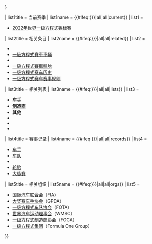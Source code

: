 {{Sidebar with collapsible lists
| name = Formula One
| class = plainlist
| title = [[一级方程式赛车]]
| navbarstyle = padding-top:0

| expanded = {{lc:{{{expanded|{{{1|<noinclude>all</noinclude>}}}}}}}} <!-- displays a specific list -->

| list1title = 当前赛季
| list1name  = {{#ifeq:{{lc:{{{expanded|{{{1|}}}}}}}}|all|all|current}}
| list1 =
* [[2022年世界一级方程式锦标赛]]

| list2title = 相关条目
| list2name  = {{#ifeq:{{lc:{{{expanded|{{{1|}}}}}}}}|all|all|related}}
| list2 =
* {{le|一級方程式賽事|Formula One racing}}
* [[一級方程式賽車車輛]]
* {{le|一級方程式賽車引擎|Formula One engines}}
* [[一級方程式賽車輪胎]]
* [[一级方程式赛车历史]]
* [[一级方程式赛车赛事规则]]

| list3title = 相关列表
| list3name  = {{#ifeq:{{lc:{{{expanded|{{{1|}}}}}}}}|all|all|lists}}
| list3 = 
*  '''[[一级方程式赛车车手列表|车手]]'''<br>{{hlist|（[[一级方程式赛车分站赛冠军列表|分站赛冠军]] |[[F1杆位获得者列表|杆位]] |[[一級方程式賽車最快單圈車手列表|最快單圈]] |[[F1世界车手冠军列表|世界冠军]] |[[F1車手世界亞軍列表|世界亚军]]|[[一級方程式賽車車手號碼列表|車手號碼]]）}}
* '''[[一级方程式赛车制造商列表|制造商]]'''<br>{{hlist|（[[一級方程式賽車分站賽冠軍列表 (车队)|分站赛冠军]] |[[一级方程式世界车队冠军列表|世界冠军]]）}}
* '''其他'''<br>{{hlist|（[[一級方程式賽車賽季列表|赛季]] |[[一級方程式賽車大獎賽列表|大獎賽]] |[[一级方程式赛车赛道列表|赛道]] |{{le|一級方程式賽車推廣獎得主列表|List of Formula One Promotional Trophy winners|推廣獎得主}}}}
* {{hlist|[[赛车颜色]] |{{le|一級方程式贊助商塗裝|Formula One sponsorship liveries|贊助商塗裝}} |[[一级方程式积分系统|积分系统]]}}
* {{hlist|[[赛车旗语|赛旗]] |[[一級方程式出示紅旗的賽事列表|出示红旗的赛事]] |[[一级方程式赛车致命事故列表|致命事故]]}}
* {{hlist |[[F1女性车手列表|女性车手]] |{{le|一級方程式轉播公司列表|List_of_Formula_One_broadcasters|电视转播}} |[[一級方程式電子遊戲|電子遊戲]]）}}

| list4title = 赛事记录
| list4name  = {{#ifeq:{{lc:{{{expanded|{{{1|}}}}}}}}|all|all|records}}
| list4 =<div class="hlist">
* [[一級方程式賽車車手紀錄列表|车手]]
* [[一級方程式賽車车队紀錄列表|车队]]
* {{le|一級方程式賽車引擎#各引擎製造商的世界錦標賽大獎賽冠軍|Formula_One_engines#World_Championship_Grand_Prix_wins_by_engine_manufacturer|引擎}}
* [[一级方程式轮胎#记录|轮胎]]
* [[一級方程式賽車大獎賽紀錄列表|大獎賽]]
</div>

| list5title = 相关组织
| list5name  = {{#ifeq:{{lc:{{{expanded|{{{1|}}}}}}}}|all|all|orgs}}
| list5 =
* [[国际汽车联合会]]（FIA）
* [[大奖赛车手协会]]（GPDA）
* [[一级方程式车队协会]]（FOTA）
* [[國際汽聯世界汽車運動理事會|世界汽车运动理事会]]（WMSC）
* [[一级方程式制造商协会]]（FOCA）
* [[一级方程式集团]]（Formula One Group）

</div>
}}<noinclude>
{{Collapsible lists option
 |listnames = current, related, lists, records, orgs, or all
 |example = orgs
}}
[[Category:一级方程式模板| ]]
</noinclude>